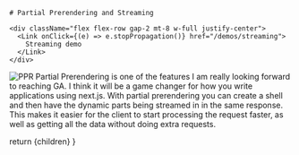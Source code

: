 
<TwoColumns>
  <Column className="flex flex-col justify-center items-center gap-4">
  
    # Partial Prerendering and Streaming 

    <div className="flex flex-row gap-2 mt-8 w-full justify-center">
      <Link onClick={(e) => e.stopPropagation()} href="/demos/streaming">
        Streaming demo
      </Link>
    </div>

  </Column>

  <Column className="flex flex-row justify-center items-center ">
    <Image src={ppr} alt="PPR"/>
  </Column>
</TwoColumns>

<Notes>
Partial Prerendering is one of the features I am really looking forward to reaching GA. I think it will be a game changer for how you write applications using next.js. With partial prerendering you can create a shell and then have the dynamic parts being streamed in in the same response. This makes it easier for the client to start processing the request faster, as well as getting all the data without doing extra requests. 
</Notes>

  return <MainSlide>
    {children}
  </MainSlide>
}